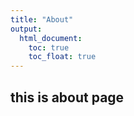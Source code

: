 ```yaml
---
title: "About"
output: 
  html_document:
    toc: true
    toc_float: true
---
```


## this is about page




